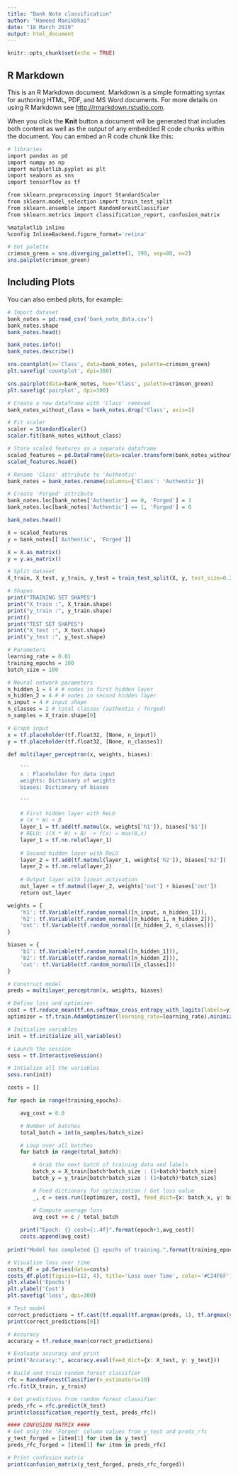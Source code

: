 ---
title: "Bank Note classification"
author: "Hameed Manikbhai"
date: "18 March 2019"
output: html_document
---

```{r setup, include=FALSE}
knitr::opts_chunk$set(echo = TRUE)
```

## R Markdown

This is an R Markdown document. Markdown is a simple formatting syntax for authoring HTML, PDF, and MS Word documents. For more details on using R Markdown see <http://rmarkdown.rstudio.com>.

When you click the **Knit** button a document will be generated that includes both content as well as the output of any embedded R code chunks within the document. You can embed an R code chunk like this:

```{r libs}
# libraries
import pandas as pd
import numpy as np
import matplotlib.pyplot as plt
import seaborn as sns
import tensorflow as tf

from sklearn.preprocessing import StandardScaler
from sklearn.model_selection import train_test_split
from sklearn.ensemble import RandomForestClassifier
from sklearn.metrics import classification_report, confusion_matrix

%matplotlib inline
%config InlineBackend.figure_format='retina'

# Set palette
crimson_green = sns.diverging_palette(1, 190, sep=80, n=2)
sns.palplot(crimson_green)
```

## Including Plots

You can also embed plots, for example:

```{r dataset}
# Import dataset
bank_notes = pd.read_csv('bank_note_data.csv')
bank_notes.shape
bank_notes.head()
```

```{r }
bank_notes.info()
bank_notes.describe()

```
```{r}
sns.countplot(x='Class', data=bank_notes, palette=crimson_green)
plt.savefig('countplot', dpi=300)
```

```{r}
sns.pairplot(data=bank_notes, hue='Class', palette=crimson_green)
plt.savefig('pairplot', dpi=300)
```

```{r}
# Create a new dataframe with 'Class' removed
bank_notes_without_class = bank_notes.drop('Class', axis=1)

# Fit scaler
scaler = StandardScaler()
scaler.fit(bank_notes_without_class)

# Store scaled features as a separate dataframe
scaled_features = pd.DataFrame(data=scaler.transform(bank_notes_without_class), columns=bank_notes_without_class.columns)
scaled_features.head()
```

```{r}
# Rename 'Class' attribute to 'Authentic'
bank_notes = bank_notes.rename(columns={'Class': 'Authentic'})

# Create 'Forged' attribute
bank_notes.loc[bank_notes['Authentic'] == 0, 'Forged'] = 1
bank_notes.loc[bank_notes['Authentic'] == 1, 'Forged'] = 0

bank_notes.head()
```

```{r}
X = scaled_features
y = bank_notes[['Authentic', 'Forged']]

X = X.as_matrix()
y = y.as_matrix()
```
```{r}
# Split dataset
X_train, X_test, y_train, y_test = train_test_split(X, y, test_size=0.2, random_state=42)

# Shapes
print("TRAINING SET SHAPES")
print("X_train :", X_train.shape)
print("y_train :", y_train.shape)
print()
print("TEST SET SHAPES")
print("X_test :", X_test.shape)
print("y_test :", y_test.shape)
```
```{r}
# Parameters
learning_rate = 0.01
training_epochs = 100
batch_size = 100

# Neural network parameters
n_hidden_1 = 4 # # nodes in first hidden layer
n_hidden_2 = 4 # # nodes in second hidden layer
n_input = 4 # input shape
n_classes = 2 # total classes (authentic / forged)
n_samples = X_train.shape[0]

# Graph input
x = tf.placeholder(tf.float32, [None, n_input])
y = tf.placeholder(tf.float32, [None, n_classes])
```
```{r}
def multilayer_perceptron(x, weights, biases):
    
    '''
    x : Placeholder for data input
    weights: Dictionary of weights
    biases: Dictionary of biases
    
    '''
    
    # First hidden layer with ReLU
    # (X * W) + B
    layer_1 = tf.add(tf.matmul(x, weights['h1']), biases['b1'])
    # RELU: ((X * W) + B) -> f(x) = max(0,x)
    layer_1 = tf.nn.relu(layer_1)
    
    # Second hidden layer with ReLU
    layer_2 = tf.add(tf.matmul(layer_1, weights['h2']), biases['b2'])
    layer_2 = tf.nn.relu(layer_2)
    
    # Output layer with linear activation
    out_layer = tf.matmul(layer_2, weights['out'] + biases['out'])
    return out_layer
```

```{r}
weights = {
    'h1': tf.Variable(tf.random_normal([n_input, n_hidden_1])),
    'h2': tf.Variable(tf.random_normal([n_hidden_1, n_hidden_2])),
    'out': tf.Variable(tf.random_normal([n_hidden_2, n_classes]))
}

biases = {
    'b1': tf.Variable(tf.random_normal([n_hidden_1])),
    'b2': tf.Variable(tf.random_normal([n_hidden_2])),
    'out': tf.Variable(tf.random_normal([n_classes]))
}

```

```{r}
# Construct model
preds = multilayer_perceptron(x, weights, biases)

# Define loss and optimizer
cost = tf.reduce_mean(tf.nn.softmax_cross_entropy_with_logits(labels=y, logits=preds))
optimizer = tf.train.AdamOptimizer(learning_rate=learning_rate).minimize(cost)

```

```{r}
# Initialize variables
init = tf.initialize_all_variables()
```

```{r model_train}
# Launch the session
sess = tf.InteractiveSession()

# Intialize all the variables
sess.run(init)

costs = []

for epoch in range(training_epochs):

    avg_cost = 0.0

    # Number of batches
    total_batch = int(n_samples/batch_size)

    # Loop over all batches
    for batch in range(total_batch):

        # Grab the next batch of training data and labels
        batch_x = X_train[batch*batch_size : (1+batch)*batch_size]
        batch_y = y_train[batch*batch_size : (1+batch)*batch_size]

        # Feed dictionary for optimization / Get loss value
        _, c = sess.run([optimizer, cost], feed_dict={x: batch_x, y: batch_y})

        # Compute average loss
        avg_cost += c / total_batch
    
    print("Epoch: {} cost={:.4f}".format(epoch+1,avg_cost))
    costs.append(avg_cost)
    
print("Model has completed {} epochs of training.".format(training_epochs))
```

```{r}
# Visualize loss over time
costs_df = pd.Series(data=costs)
costs_df.plot(figsize=(12, 4), title='Loss over Time', color='#C24F6F')
plt.xlabel('Epochs')
plt.ylabel('Cost')
plt.savefig('loss', dpi=300)
```
```{r}
# Test model
correct_predictions = tf.cast(tf.equal(tf.argmax(preds, 1), tf.argmax(y, 1)), tf.float32)
print(correct_predictions[0])
```

```{r}
# Accuracy
accuracy = tf.reduce_mean(correct_predictions)

# Evaluate accuracy and print
print("Accuracy:", accuracy.eval(feed_dict={x: X_test, y: y_test}))

```

```{r }
# Build and train random forest classifier
rfc = RandomForestClassifier(n_estimators=10) 
rfc.fit(X_train, y_train)

```
```{r}
# Get predictions from random forest classifier
preds_rfc = rfc.predict(X_test)
print(classification_report(y_test, preds_rfc))

```

```{r}
#### CONFUSION MATRIX ####
# Get only the 'Forged' column values from y_test and preds_rfc
y_test_forged = [item[1] for item in y_test]
preds_rfc_forged = [item[1] for item in preds_rfc]

# Print confusion matrix
print(confusion_matrix(y_test_forged, preds_rfc_forged))

```



